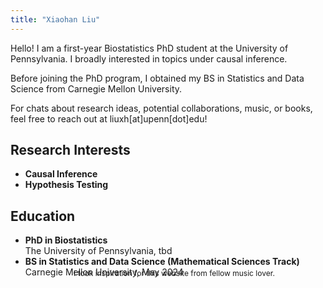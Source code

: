 ```yaml
---
title: "Xiaohan Liu"
---
```


Hello! I am a first-year Biostatistics PhD student at the University of Pennsylvania. I broadly interested in topics under causal inference.

Before joining the PhD program, I obtained my BS in Statistics and Data Science from Carnegie Mellon University.

For chats about research ideas, potential collaborations, music, or books, feel free to reach out at liuxh[at]upenn[dot]edu!


## Research Interests

- **Causal Inference**  
- **Hypothesis Testing**

## Education

- **PhD in Biostatistics**  
  The University of Pennsylvania, tbd
- **BS in Statistics and Data Science (Mathematical Sciences Track)**  
  Carnegie Mellon University, May 2024


<footer style="text-align: center; padding: 10px; font-size: 12px; position: relative; bottom: 50; width: 100%;">
  <p>I took inspiration for this website from fellow music lover.</p>
</footer>